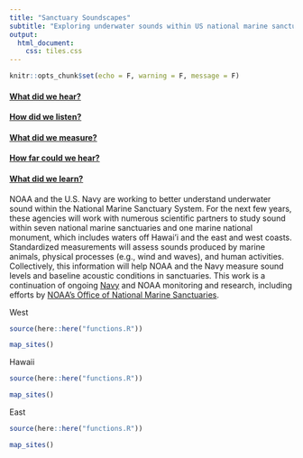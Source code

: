 ```yaml
---
title: "Sanctuary Soundscapes"
subtitle: "Exploring underwater sounds within US national marine sanctuaries"
output:
  html_document:
    css: tiles.css
---
```


```r
knitr::opts_chunk$set(echo = F, warning = F, message = F)
```

<div class="tiles">
<div class="tile-what overlay-tile">
  <a href="q_what-hear.html"> 
  <h4>What did we hear?</h4>
  </a>
  </div>
<div class="tile-listen">
  <a href="q_how-listen.html">
  <h4>How did we listen?</h4>
  </a>
  </div>
<div class="tile-measure">
  <a href="q_what-measure.html"> 
  <h4>What did we measure?</h4>
  </a>
  </div>
<div class="tile-far">
  <a href="q_how-far.html"> 
  <h4>How far could we hear?</h4>
  </a>
  </div>
<div class="tile-learn">
  <a href="q_what-learn.html">
  <h4>What did we learn?</h4>
  </a>
  </div>
</div>
NOAA and the U.S. Navy are working to better understand underwater sound within the National Marine Sanctuary System. For the next few years, these agencies will work with numerous scientific partners to study sound within seven national marine sanctuaries and one marine national monument, which includes waters off Hawai'i and the east and west coasts. Standardized measurements will assess sounds produced by marine animals, physical processes (e.g., wind and waves), and human activities. Collectively, this information will help NOAA and the Navy measure sound levels and baseline acoustic conditions in sanctuaries. This work is a continuation of ongoing [Navy](https://www.navy.mil) and NOAA monitoring and research, including efforts by [NOAA's Office of National Marine Sanctuaries](https://sanctuaries.noaa.gov).


<div class="map-tiles">

<div class="map-tile-west">
West
```r
source(here::here("functions.R"))

map_sites()
```
</div>

<div class="map-tile-hawaii">
Hawaii
```r
source(here::here("functions.R"))

map_sites()
```
</div>

<div class="map-tile-east">
East
```r
source(here::here("functions.R"))

map_sites()
```
</div>

</div>